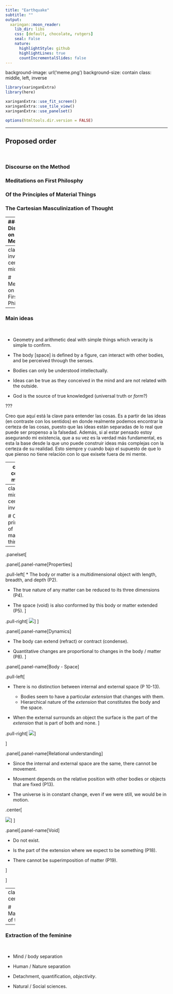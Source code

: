 ```yaml
---
title: "Earthquake"
subtitle: ""
output:
  xaringan::moon_reader:
    lib_dir: libs
    css: [default, chocolate, rutgers]
    seal: False
    nature:
      highlightStyle: github
      highlightLines: true
      countIncrementalSlides: false
---
```

background-image: url('meme.png')
background-size: contain
class: middle, left, inverse

```r

library(xaringanExtra)
library(here)

xaringanExtra::use_fit_screen()
xaringanExtra::use_tile_view()
xaringanExtra::use_panelset()

options(htmltools.dir.version = FALSE)
```

---

## Proposed order

<br>

### Discourse on the Method


### Meditations on First Philosphy


### Of the Principles of Material Things


### The Cartesian Masculinization of Thought

---
### Discourse on the Method

.panelset[

.panel[.panel-name[Method]

.pull-left[

Simple rules that allow oneself to find the truth of things.

  + Never accept anything as true if there is no knowledge of this being so.
  + Divide each problem examined into as many parts as feasible.
  + Direct my thoughts in an orderly way; beginning from the simplest to the most complex. 
  + Survey or enumerate to avoid leaving something out.
]

.pull-right[
<img src="http://images1.wikia.nocookie.net/__cb20130406171722/fairlyoddparents/en/images/1/1e/Da_Rules.png"/>
]

]

.panel[.panel-name[Maxims]

.pull-left[
  + Obey the laws and customs of my country.

  + To be firm and resolute in action as I could, and to follow out my most doubtful opinions.
  
  + Try to always conquer myself  rather than fortune (link with Bordo, 1986).
  
  + Cultivate my reason and to advance as far as I could in the knowledge of truth following the method]
]

.panel[.panel-name[A thing that thinks]


.pull.left[
> But immediately upon this I noticed that while I was trying to think everything false, it must needs be that I, who was thinking
this (*qui le pensais*), was something. And observing that this truth 'I am thinking (*jepenre*), therefore I exist' was so solid

>  ...I had no body, that there was no world, and no place existed for me to be in, I could not feign that I was not; on the contrary, from the mere fact that I thought of doubting (je pensais Li edouter) about other truths it evidently and certainly followed that I existed.

]  

.pull-right[<img srwc='cogito.png'>]

<!-- > From this I recognised that I was a substance whose whole essence or nature is to be conscious (de penser) and whose being requires no place and depends on no material thing. Thus this self (moi), that is to say the soul, by which I am what I am, is entirely distinct from -->
<!-- the body, and is even more easily known; and even if the body were not there at all, the soul would be just what it is. -->

<!-- Mind / body division -->

]

.panel[.panel-name[Space as extension]

.pull-left[
> After this I wished to seek for other truths; I took the subject-matter of geometry, which I conceived to be a continuous body or a space indefinitely extended in length, breadth, and height or depth, divisible into distinct parts, which may have distinct shapes and sizes and may be moved or transposed in all sorts of ways ; for the geometers assume all this in their subject-matter.

]

.pull-right[<img src="homero.png">]
]

]

---
class: inverse, center, middle

# Meditation on the First Philosophy
---
### Main ideas

<br>

* Geometry and arithmetic deal with simple things which veracity is simple to confirm.

* The body [space] is defined by a figure, can interact with other bodies, and be perceived through the senses.

* Bodies can only be understood intellectually. 

* Ideas can be true as they conceived in the mind and are not related with the outside.

* God is the source of true knowledged (universal truth or *form*?)


???

Creo que aquí está la clave para entender las cosas. Es a partir de las ideas (en contraste con los sentidos) en donde realmente podemos encontrar la certeza de las cosas, puesto que las ideas están separadas de lo real que puede ser propenso a la falsedad. Además, si al estar pensado estoy asegurando mi existencia, que a su vez es la verdad más fundamental, es esta la base desde la que uno puede construir ideas más complejas con la certeza de su realidad. Esto siempre y cuando bajo el supuesto de que lo que pienso no tiene relación con lo que exisete fuera de mi mente.

---
class: center, middle

> Nothing further now remains but to inquire whether material things
exist. And certainly I at least know that these may exist in so far as they
are considered as the objects of pure mathematics, since in this aspect I
perceive them clearly and distinctly. . 

If I can express and understand it mathematically then it is real. 

---
class: middle, center, inverse

# On the principles of material things

---

.panelset[

.panel[.panel-name[Properties]

.pull-left[
* The body or matter is a multidimensional object with  length, breadth, and depth (P2).

* The true nature of any matter can be reduced to its three dimensions (P4).
  
* The space (void) is also conformed by this body or matter extended (P5).
]

.pull-right[
<img src="https://hum3d.com/wp-content/uploads/2016/09/08/rock_600_lq_0001.jpg">
]
]

.panel[.panel-name[Dynamics]

* The body can extend (refract) or contract (condense). 

* Quantitative changes are proportional to changes in the body / matter (P8).
]

.panel[.panel-name[Body - Space]

.pull-left[

* There is no distinction between internal and external space (P 10-13). 
  
  + Bodies seem to have a particular *extension* that changes with them.
  + Hierarchical nature of the *extension* that constitutes the body and the space.

* When the external surrounds an object the surface is the part of the *extension* that is part of both and none.
]

.pull-right[
<img src="https://jooinn.com/images/water-surface-8.png">
]

]

.panel[.panel-name[Relational understanding]

* Since the internal and external space are the same, there cannot be movement.

* Movement depends on the relative position with other bodies or objects that are fixed (P13).

* The universe is in constant change, even if we were still, we would be in motion.

.center[

<img src="http://2.bp.blogspot.com/-f2TYrAlUll0/T2niWtMcgXI/AAAAAAAACH8/vNAAvsUV4to/s1600/perspective.gif">]
]

.panel[.panel-name[Void]

* Do not exist.

* Is the part of the extension where we expect to be something (P18). 

* There cannot be superimposition of matter (P19).

]

]

---
class: inverse, center, middle

# Masculinization of thought

---
### Extraction of the feminine

<br>

* Mind / body separation

* Human / Nature separation

* Detachment, quantification, *objectivity*.

* Natural / Social sciences.


